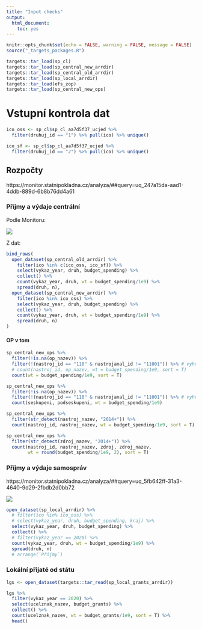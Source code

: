 ```yaml
---
title: "Input checks"
output: 
  html_document:
    toc: yes
---
```


```r
knitr::opts_chunk$set(echo = FALSE, warning = FALSE, message = FALSE)
source("_targets_packages.R")
```

```r
targets::tar_load(sp_cl)
targets::tar_load(sp_central_new_arrdir)
targets::tar_load(sp_central_old_arrdir)
targets::tar_load(sp_local_arrdir)
targets::tar_load(efs_zop)
targets::tar_load(sp_central_new_ops)
```

# Vstupní kontrola dat {.tabset}

```r
ico_oss <- sp_cl$sp_cl_aa7d5f37_ucjed %>% 
  filter(druhuj_id == "1") %>% pull(ico) %>% unique()

ico_sf <- sp_cl$sp_cl_aa7d5f37_ucjed %>% 
  filter(druhuj_id == "2") %>% pull(ico) %>% unique()
```

## Rozpočty

https://monitor.statnipokladna.cz/analyza/##query=uq_247a15da-aad1-4ddb-889d-6b8b76dd4a61

### Příjmy a výdaje centrální

Podle Monitoru:

![](site/images/monitor-soucty-sr.png)

Z dat:

```r
bind_rows(
  open_dataset(sp_central_old_arrdir) %>% 
    filter(ico %in% c(ico_oss, ico_sf)) %>%
    select(vykaz_year, druh, budget_spending) %>% 
    collect() %>% 
    count(vykaz_year, druh, wt = budget_spending/1e9) %>% 
    spread(druh, n),
  open_dataset(sp_central_new_arrdir) %>% 
    filter(ico %in% ico_oss) %>%
    select(vykaz_year, druh, budget_spending) %>% 
    collect() %>% 
    count(vykaz_year, druh, wt = budget_spending/1e9) %>% 
    spread(druh, n)
)
```

#### OP v tom

```r
sp_central_new_ops %>% 
  filter(!is.na(op_nazev)) %>% 
  filter(!(nastroj_id == "110" & nastrojanal_id != "11001")) %>% # vyhodit přeshraničku kromě ČR-PL pro srovnatelnost
  # count(nastroj_id, op_nazev, wt = budget_spending/1e9, sort = T)
  count(wt = budget_spending/1e9, sort = T)
```


```r
sp_central_new_ops %>% 
  filter(!is.na(op_nazev)) %>% 
  filter(!(nastroj_id == "110" & nastrojanal_id != "11001")) %>% # vyhodit přeshraničku kromě ČR-PL pro srovnatelnost
  count(seskupeni, podseskupeni, wt = budget_spending/1e9)
```


```r
sp_central_new_ops %>% 
  filter(str_detect(nastroj_nazev, "2014+")) %>% 
  count(nastroj_id, nastroj_nazev, wt = budget_spending/1e9, sort = T)
```


```r
sp_central_new_ops %>% 
  filter(str_detect(zdroj_nazev, "2014+")) %>% 
  count(nastroj_id, nastroj_nazev, zdroj, zdroj_nazev,
        wt = round(budget_spending/1e9, 2), sort = T)
```


### Příjmy a výdaje samospráv 

https://monitor.statnipokladna.cz/analyza/##query=uq_5fb642ff-31a3-4640-9d29-2fbdb2d0bb72

![](site/images/monitor_lokalni.png)

```r
open_dataset(sp_local_arrdir) %>% 
  # filter(ico %in% ico_oss) %>%
  # select(vykaz_year, druh, budget_spending, kraj) %>% 
  select(vykaz_year, druh, budget_spending) %>% 
  collect() %>% 
  # filter(vykaz_year == 2020) %>% 
  count(vykaz_year, druh, wt = budget_spending/1e9) %>% 
  spread(druh, n) 
  # arrange(`Příjmy`)
```

### Lokální přijaté od státu

```r
lgs <- open_dataset(targets::tar_read(sp_local_grants_arrdir))

lgs %>% 
  filter(vykaz_year == 2020) %>% 
  select(ucelznak_nazev, budget_grants) %>% 
  collect() %>% 
  count(ucelznak_nazev, wt = budget_grants/1e9, sort = T) %>% 
  head()
```




